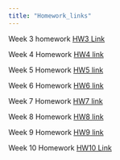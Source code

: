 ```yaml
---
title: "Homework_links"
---
```

Week 3 homework [HW3 Link](HW3.html) 

Week 4 Homework [HW4 link](HW4.html)

Week 5 Homework [HW5 link](HW5.html)

Week 6 Homework [HW6 link](HW6.html)

Week 7 Homework [HW7 link](HW7.html)

Week 8 Homework [HW8 link](HW8.html)

Week 9 Homework [HW9 link](Homework 9 Project.zip)

Week 10 Homework [HW10 Link](HW10.html)
